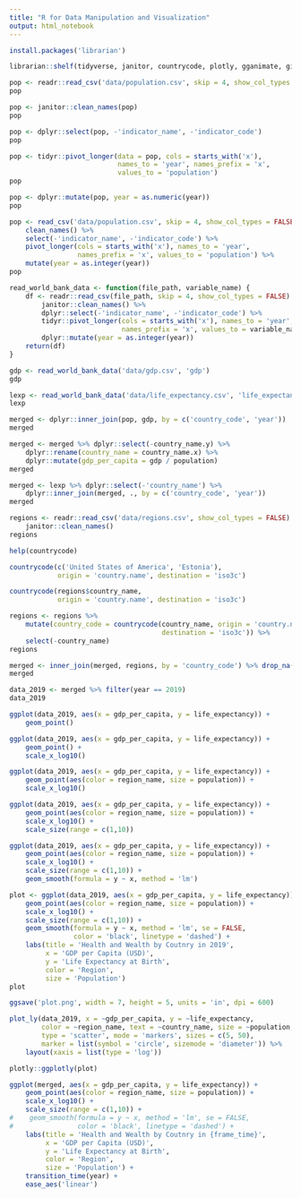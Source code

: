 ```yaml
---
title: "R for Data Manipulation and Visualization"
output: html_notebook
---
```


```r
install.packages('librarian')
```

```r
librarian::shelf(tidyverse, janitor, countrycode, plotly, gganimate, gifski)
```

```r
pop <- readr::read_csv('data/population.csv', skip = 4, show_col_types = FALSE)
pop
```

```r
pop <- janitor::clean_names(pop)
pop
```

```r
pop <- dplyr::select(pop, -'indicator_name', -'indicator_code')
pop
```

```r
pop <- tidyr::pivot_longer(data = pop, cols = starts_with('x'),
                           names_to = 'year', names_prefix = 'x',
                           values_to = 'population')
pop
```
```r
pop <- dplyr::mutate(pop, year = as.numeric(year))
pop
```

```r
pop <- read_csv('data/population.csv', skip = 4, show_col_types = FALSE) %>%
    clean_names() %>%
    select(-'indicator_name', -'indicator_code') %>%
    pivot_longer(cols = starts_with('x'), names_to = 'year',
                 names_prefix = 'x', values_to = 'population') %>%
    mutate(year = as.integer(year))
pop
```

```r
read_world_bank_data <- function(file_path, variable_name) {
    df <- readr::read_csv(file_path, skip = 4, show_col_types = FALSE) %>%
        janitor::clean_names() %>%
        dplyr::select(-'indicator_name', -'indicator_code') %>%
        tidyr::pivot_longer(cols = starts_with('x'), names_to = 'year',
                            names_prefix = 'x', values_to = variable_name) %>%
        dplyr::mutate(year = as.integer(year))
    return(df)
}
```

```r
gdp <- read_world_bank_data('data/gdp.csv', 'gdp')
gdp
```

```r
lexp <- read_world_bank_data('data/life_expectancy.csv', 'life_expectancy')
lexp
```

```r
merged <- dplyr::inner_join(pop, gdp, by = c('country_code', 'year'))
merged
```

```r
merged <- merged %>% dplyr::select(-country_name.y) %>% 
    dplyr::rename(country_name = country_name.x) %>%
    dplyr::mutate(gdp_per_capita = gdp / population)
merged
```

```r
merged <- lexp %>% dplyr::select(-'country_name') %>%
    dplyr::inner_join(merged, ., by = c('country_code', 'year'))
merged
```

```r
regions <- readr::read_csv('data/regions.csv', show_col_types = FALSE) %>%
    janitor::clean_names()
regions
```

```r
help(countrycode)
```

```r
countrycode(c('United States of America', 'Estonia'),
            origin = 'country.name', destination = 'iso3c')
```

```r
countrycode(regions$country_name,
            origin = 'country.name', destination = 'iso3c')
```

```r
regions <- regions %>% 
    mutate(country_code = countrycode(country_name, origin = 'country.name',
                                      destination = 'iso3c')) %>%
    select(-country_name)
regions
```

```r
merged <- inner_join(merged, regions, by = 'country_code') %>% drop_na()
merged
```

```r
data_2019 <- merged %>% filter(year == 2019)
data_2019
```

```r
ggplot(data_2019, aes(x = gdp_per_capita, y = life_expectancy)) +
    geom_point()
```

```r
ggplot(data_2019, aes(x = gdp_per_capita, y = life_expectancy)) +
    geom_point() +
    scale_x_log10()
```

```r
ggplot(data_2019, aes(x = gdp_per_capita, y = life_expectancy)) +
    geom_point(aes(color = region_name, size = population)) +
    scale_x_log10()
```

```r
ggplot(data_2019, aes(x = gdp_per_capita, y = life_expectancy)) +
    geom_point(aes(color = region_name, size = population)) +
    scale_x_log10() +
    scale_size(range = c(1,10))
```

```r
ggplot(data_2019, aes(x = gdp_per_capita, y = life_expectancy)) +
    geom_point(aes(color = region_name, size = population)) +
    scale_x_log10() +
    scale_size(range = c(1,10)) +
    geom_smooth(formula = y ~ x, method = 'lm')
```

```r
plot <- ggplot(data_2019, aes(x = gdp_per_capita, y = life_expectancy)) +
    geom_point(aes(color = region_name, size = population)) +
    scale_x_log10() +
    scale_size(range = c(1,10)) +
    geom_smooth(formula = y ~ x, method = 'lm', se = FALSE,
                color = 'black', linetype = 'dashed') +
    labs(title = 'Health and Wealth by Coutnry in 2019',
         x = 'GDP per Capita (USD)',
         y = 'Life Expectancy at Birth',
         color = 'Region',
         size = 'Population')
plot
```

```r
ggsave('plot.png', width = 7, height = 5, units = 'in', dpi = 600)
```

```r
plot_ly(data_2019, x = ~gdp_per_capita, y = ~life_expectancy,
        color = ~region_name, text = ~country_name, size = ~population,
        type = 'scatter', mode = 'markers', sizes = c(5, 50),
        marker = list(symbol = 'circle', sizemode = 'diameter')) %>%
    layout(xaxis = list(type = 'log'))
```

```r
plotly::ggplotly(plot)
```

```r
ggplot(merged, aes(x = gdp_per_capita, y = life_expectancy)) +
    geom_point(aes(color = region_name, size = population)) +
    scale_x_log10() +
    scale_size(range = c(1,10)) +
#    geom_smooth(formula = y ~ x, method = 'lm', se = FALSE,
#                color = 'black', linetype = 'dashed') +
    labs(title = 'Health and Wealth by Coutnry in {frame_time}',
         x = 'GDP per Capita (USD)',
         y = 'Life Expectancy at Birth',
         color = 'Region',
         size = 'Population') +
    transition_time(year) +
    ease_aes('linear')
```
